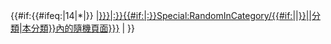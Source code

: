 {{#if:{{#ifeq:{{NAMESPACENUMBER}}|14|*|{{{1<includeonly>|</includeonly>}}}}}
|[[{{#if:{{{family|}}}|{{{family|}}}:}}{{#if:{{{lang|}}}|{{{lang|}}}:}}Special:RandomInCategory/{{#if:{{{1|}}}|{{{1}}}|{{PAGENAME}}}}|{{{text|{{#if:{{{1|}}}|{{{1}}}分類|本分類}}內的隨機頁面}}}]]
|{{Error|错误：分类需要被指定或本模板需要放置在分类页中}}
}}<noinclude>

{{doc}}
</noinclude>